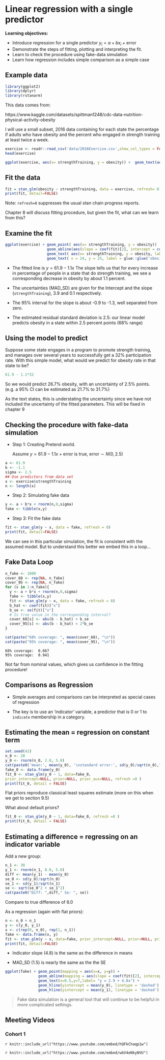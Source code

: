 # Linear regression with a single predictor

**Learning objectives:**

- Introduce regression for a single predictor $y_i = a + b x_i + \text{error}$
- Demonstrate the steps of fitting, plotting and interpreting the fit. 
- Learn to check the procedure using fake-data simulation
- Learn how regression includes simple comparison as a simple case
 
## Example data  

```r
library(ggplot2)
library(dplyr)
library(rstanarm)
```

This data comes from:

https://www.kaggle.com/datasets/spittman1248/cdc-data-nutrition-physical-activity-obesity

I will use a small subset, 2016 data containing for each state the percentage if adults who have obesity and the percent who engaged in strength training at least twice a week.

```r
exercise <- readr::read_csv('data/2016Exercise.csv',show_col_types = FALSE)
head(exercise)
```

```r
ggplot(exercise, aes(x= strengthTraining, y = obesity)) +  geom_text(aes(label= state))
```

## Fit the data {-}

```r
fit = stan_glm(obesity ~ strengthTraining, data = exercise, refresh= 0)
print(fit, detail=FALSE)
```
Note: `refresh=0` suppresses the usual stan chain progress reports.

Chapter 8 will discuss fitting procedure, but given the fit, what can we learn from this? 


## Examine the fit {-}

```r
ggplot(exercise) + geom_point( aes(x= strengthTraining, y = obesity))  +
                   geom_abline(aes(slope = coef(fit)[2], intercept = coef(fit)[1]))  + 
                   geom_text( aes(x= strengthTraining, y = obesity, label=state), hjust=1.2, vjust=1, alpha=0.6) +
                   geom_text( x = 24, y = 25, label = glue::glue('obesity = {round(coef(fit)[1],1)} - {-round(coef(fit)[2],1)} strengthTraining '))
```

- The fitted line is $y = 61.9 - 1.1 x$  The slope tells us that for every increase in percentage of people in a state that do strength training, we see a corresponding decrease in obesity by about 1.1 percent.   

- The uncertainties (MAD_SD) are given for the Intercept and the slope (`strengthTraining`), 3.9 and 0.1 respectively.

- The 95% interval for the slope is about -0.9 to -1.3, well separated from zero.

- The estimated residual standard deviation is 2.5: our linear model predicts obesity in a state within 2.5 percent points (68% range)

## Using the model to predict {-}

Suppose some state engages in a program to promote strength training, and manages over several years to successfully get a 32% participation rate. With this simple model, what would we predict for obesity rate in that state to be? 

```r
61.9 - 1.1*32
```
So we would predict 26.7% obesity, with an uncertainty of 2.5% points. (e.g. a 95% CI can be estimated as 21.7% to 31.7%) 

As the text states, this is understating the uncertainty since we have not included the uncertainty of the fitted parameters. This will be fixed in chapter 9

## Checking the procedure with fake-data simulation

- Step 1: Creating Pretend world.  

   Assume  $y = 61.9 - 1.1 x + \text{error}$ is true, $\text{error} \sim N(0,2.5)$ 
   
```r
a <- 61.9
b <- -1.1
sigma <- 2.5
## Use predictors from data set
x <- exercise$strengthTraining
n <- length(x)
```
   
- Step 2: Simulating fake data

```r
y <- a + b*x + rnorm(n,0,sigma)
fake <- tibble(x,y)
```
- Step 3: Fit the fake data

```r
fit <- stan_glm(y ~ x, data = fake, refresh = 0)
print(fit, detail=FALSE)
```
We can see in this particular simulation, the fit is consistent with the assumed model. But to understand this better we embed this in a loop...

## Fake Data Loop {-}

```r
n_fake <- 1000
cover_68 <- rep(NA, n_fake)
cover_95 <- rep(NA, n_fake)
for (s in 1:n_fake){
  y <- a + b*x + rnorm(n,0,sigma)
  fake <- tibble(x,y)
  fit <- stan_glm(y ~ x, data = fake, refresh = 0)
  b_hat <- coef(fit)["x"]
  b_se <- se(fit)["x"]
  # Is true value in the corresponding interval?
  cover_68[s] <- abs(b - b_hat) < b_se
  cover_95[s] <- abs(b - b_hat) < 2*b_se
}

cat(paste("68% coverage: ", mean(cover_68), "\n"))
cat(paste("95% coverage: ", mean(cover_95), "\n"))

```
```
68% coverage:  0.667 
95% coverage:  0.941
```

Not far from nominal values, which gives us confidence in the fitting procedure!

## Comparisons as Regression 

- Simple averages and comparisons can be interpreted as special cases of regression

- The key is to use an 'indicator' variable, a predictor that is 0 or 1 to `indicate` membership in a category. 

## Estimating the mean = regression on constant term {-}

```r
set.seed(42)
n_0 <- 20
y_0 <- rnorm(n_0, 2.0, 5.0)
cat(paste0('mean:', mean(y_0), '\nstandard error:', sd(y_0)/sqrt(n_0),"\n\n"))
fake_0 <- data.frame(y_0)
fit_0 <- stan_glm(y_0 ~ 1, data=fake_0,
prior_intercept=NULL, prior=NULL, prior_aux=NULL, refresh =0 )
print(fit_0, detail = FALSE)
```
Flat priors reproduce classical least squares estimate (more on this when we get to section 9.5)

What about default priors?

```r
fit_0 <- stan_glm(y_0 ~ 1, data=fake_0, refresh =0 )
print(fit_0, detail = FALSE)
```
## Estimating a difference = regressing on an indicator variable {-}

Add a new group:

```r
n_1 <- 30
y_1 <- rnorm(n_1, 8.0, 5.0)
diff <- mean(y_1) - mean(y_0)
se_0 <- sd(y_0)/sqrt(n_0)
se_1 <- sd(y_1)/sqrt(n_1)
se <- sqrt(se_0^2 + se_1^2)
cat(paste0("Diff: ",diff," Se: ", se))
```
Compare to true difference of 6.0

As a regression (again with flat priors):

```r
n <- n_0 + n_1
y <- c(y_0, y_1)
x <- c(rep(0, n_0), rep(1, n_1))
fake <- data.frame(x, y)
fit <- stan_glm(y ~ x, data=fake, prior_intercept=NULL, prior=NULL, prior_aux=NULL, refresh=0)
print(fit, detail=FALSE)
```
- Indicator slope (4.8) is the same as the difference in means

- MAD_SD (1.5) is nearly the same as the the SE

```r
ggplot(fake) + geom_point(mapping = aes(x=x, y=y)) +
               geom_abline(mapping = aes(slope = coef(fit)[2], intercept = coef(fit)[1])) +
               geom_text(x=0.5,y=7,label= "y = 2.9 + 4.8x") + 
               geom_hline(yintercept = mean(y_0), linetype = 'dashed') +
               geom_hline(yintercept = mean(y_1), linetype = 'dashed')
```


> Fake data simulation is a general tool that will continue to be helpful in more complicated settings.  

## Meeting Videos

### Cohort 1

`r knitr::include_url("https://www.youtube.com/embed/hQFkChaqp1w")`

`r knitr::include_url("https://www.youtube.com/embed/wbV4eNkyNVU")`

<!--
### Cohort 2

`r knitr::include_url("https://www.youtube.com/embed/URL")`

<details>
<summary> Meeting chat log </summary>

```
LOG
```
</details>
-->
